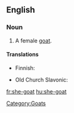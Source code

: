 ==English==

===Noun===
{{en-noun}}

# A female [[goat]].

====Translations====
{{trans-top|female goat}}
* Finnish: {{t+|fi|kuttu}}
{{trans-mid}}
* Old Church Slavonic: {{tø|cu|коза|f|tr=koza|sc=Cyrl|xs=Old Church Slavonic}}
{{trans-bottom}}
[[Category:Goats]]
[[fr:she-goat]]
[[hu:she-goat]]